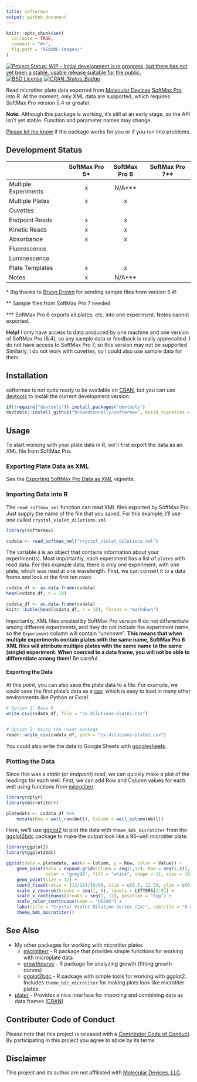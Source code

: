 ```yaml
---
title: softermax
output: github_document
---
```


```r
knitr::opts_chunk$set(
  collapse = TRUE,
  comment = "#>",
  fig.path = "README-images/"
)
```

[![Project Status: WIP - Initial development is in progress, but there has not yet been a stable, usable release suitable for the public.](http://www.repostatus.org/badges/latest/wip.svg)](http://www.repostatus.org/#wip)
[![BSD License](https://img.shields.io/badge/license-BSD-brightgreen.svg)](https://opensource.org/licenses/BSD-2-Clause)
[![CRAN_Status_Badge](http://www.r-pkg.org/badges/version/softermax)](https://cran.r-project.org/package=softermax)

Read microtiter plate data exported from [Molecular Devices](https://www.moleculardevices.com) [SoftMax Pro](https://www.moleculardevices.com/systems/microplate-readers/softmax-pro-7-software) into R.
At the moment, only XML data are supported, which requires SoftMax Pro version 5.4 or greater.

**Note:** Although this package is working, it's still at an early stage, so the API isn't yet stable.
Function and parameter names may change.

[Please let me know](https://github.com/briandconnelly/softermax/issues) if the package works for you or if you run into problems.


## Development Status

|                        | SoftMax Pro 5\* | SoftMax Pro 6 | SoftMax Pro 7\*\* |
|------------------------|:---------------:|:-------------:|:-----------------:|
| Multiple Experiments   | x               | N/A\*\*\*     |                   |
| Multiple Plates        | x               | x             |                   |
| Cuvettes               |                 |               |                   |
| Endpoint Reads         | x               | x             |                   |
| Kinetic Reads          | x               | x             |                   |
| Absorbance             | x               | x             |                   |
| Fluorescence           |                 |               |                   |
| Luminescence           |                 |               |                   |
| Plate Templates        | x               | x             |                   |
| Notes                  | x               | N/A\*\*\*     |                   |

\* Big thanks to [Bryon Drown](https://github.com/bdrown) for sending sample files from version 5.4!

\*\* Sample files from SoftMax Pro 7 needed

\*\*\* SoftMax Pro 6 exports all plates, etc. into one experiment. Notes cannot exported.

**Help!** I only have access to data produced by one machine and one version of SoftMax Pro (6.4), so any sample data or feedback is really apprecaited.
I do not have access to SoftMax Pro 7, so this version may not be supported.
Similarly, I do not work with cuvettes, so I could also use sample data for them.


## Installation

softermax is not quite ready to be available on [CRAN](http://cran.r-project.org), but you can use [devtools](http://cran.r-project.org/web/packages/devtools/index.html) to install the current development version:

```r
if(!require("devtools")) install.packages("devtools")
devtools::install_github("briandconnelly/softermax", build_vignettes = TRUE)
```


## Usage

To start working with your plate data in R, we'll first export the data as an XML file from SoftMax Pro.

### Exporting Plate Data as XML

See the [Exporting SoftMax Pro Data as XML](vignettes/exporting-xml.Rmd) vignette.


### Importing Data into R

The `read_softmax_xml` function can read XML files exported by SoftMax Pro.
Just supply the name of the file that you saved.
For this example, I'll use one called `crystal_violet_dilutions.xml`.

```r
library(softermax)

cvdata <- read_softmax_xml("crystal_violet_dilutions.xml")
```

The variable `d` is an object that contains information about your experiment(s).
Most importantly, each experiment has a list of `plates` with read data.
For this example data, there is only one experiment, with one plate, which was read at one wavelength.
First, we can convert it to a data frame and look at the first ten rows:

```r
cvdata_df <- as.data.frame(cvdata)
head(cvdata_df, n = 10)
```

```r
cvdata_df <- as.data.frame(cvdata)
knitr::kable(head(cvdata_df, n = 10), format = "markdown")
```

Importantly, XML files created by SoftMax Pro version 6 do not differentiate among different experiments, and they do not include the experiment name, so the `Experiment` column will contain "unknown".
**This means that when multiple experiments contain plates with the same name, SoftMax Pro 6 XML files will attribute multiple plates with the same name to the same (single) experiment. When coerced to a data frame, you will not be able to differentiate among them!** Be careful.


#### Exporting the Data

At this point, you can also save the plate data to a file.
For example, we could save the first plate's data as a [csv](https://en.wikipedia.org/wiki/Comma-separated_values), which is easy to load in many other environments like Python or Excel.

```r
# Option 1: Base R
write.csv(cvdata_df, file = "cv_dilutions-plate1.csv")


# Option 2: Using the readr package
readr::write_csv(cvdata_df, path = "cv_dilutions-plate1.csv")
```

You could also write the data to Google Sheets with [googlesheets](https://github.com/jennybc/googlesheets).


### Plotting the Data

Since this was a *static* (or *endpoint*) read, we can quickly make a plot of the readings for each well.
First, we can add Row and Column values for each well using functions from [microtiterr](https://github.com/briandconnelly/microtiterr).

```r
library(dplyr)
library(microtiterr)

platedata <- cvdata_df %>%
    mutate(Row = well_row(Well), Column = well_column(Well))
```

Here, we'll use [ggplot2](https://cran.r-project.org/package=ggplot2) to plot the data with `theme_bdc_microtiter` from the [ggplot2bdc](https://github.com/briandconnelly/ggplot2bdc) package to make the output look like a 96-well microtiter plate.


```r
library(ggplot2)
library(ggplot2bdc)

ggplot(data = platedata, aes(x = Column, y = Row, color = Value)) +
    geom_point(data = expand.grid(Column = seq(1,12), Row = seq(1,8)),
               color = "grey90", fill = "white", shape = 21, size = 10) +
    geom_point(size = 12) +
    coord_fixed(ratio = (13/12)/(9/8), xlim = c(0.5, 12.5), ylim = c(0.6, 8.4)) +
    scale_y_reverse(breaks = seq(1, 8), labels = LETTERS[1:8]) +
    scale_x_continuous(breaks = seq(1, 12), position = "top") +
    scale_color_continuous(name = "OD595") +
    labs(title = "Crystal Violet Dilution Series (2x)", subtitle = "5 April 2017") +
    theme_bdc_microtiter()
```


## See Also

- My other packages for working with microtiter plates
    - [microtiterr](https://github.com/briandconnelly/microtiterr) - R package that provides simple functions for working with microplate data
    - [growthcurve](https://github.com/briandconnelly/growthcurve) - R package for analyzing growth (fitting growth curves)
    - [ggplot2bdc](https://github.com/briandconnelly/ggplot2bdc) - R package with simple tools for working with ggplot2. Includes `theme_bdc_microtiter` for making plots look like microtiter plates.
- [plater](https://github.com/ropenscilabs/plater) - Provides a nice interface for importing and combining data as data frames ([CRAN](https://cran.r-project.org/package=plater))


## Contributer Code of Conduct

Please note that this project is released with a [Contributor Code of Conduct](CONDUCT.md). By participating in this project you agree to abide by its terms


## Disclaimer

This project and its author are not affiliated with [Molecular Devices, LLC](https://www.moleculardevices.com).
